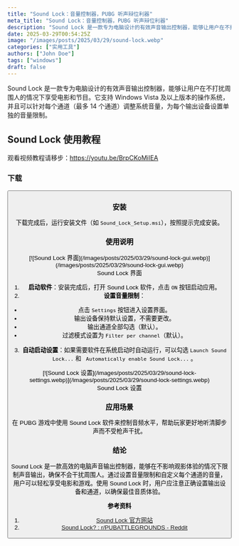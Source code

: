 ```yaml
---
title: "Sound Lock：音量控制器，PUBG 听声辩位利器"
meta_title: "Sound Lock：音量控制器，PUBG 听声辩位利器"
description: "Sound Lock 是一款专为电脑设计的有效声音输出控制器，能够让用户在不打扰周围人的情况下享受电影和节目。它支持 Windows Vista 及以上版本的操作系统，并且可以针对每个通道（最多 14 个通道）调整系统音量，为每个输出设备设置单独的音量限制。"
date: 2025-03-29T00:54:25Z
image: "/images/posts/2025/03/29/sound-lock.webp"
categories: ["实用工具"]
authors: ["John Doe"]
tags: ["windows"]
draft: false
---
```


Sound Lock 是一款专为电脑设计的有效声音输出控制器，能够让用户在不打扰周围人的情况下享受电影和节目。它支持 Windows Vista 及以上版本的操作系统，并且可以针对每个通道（最多 14 个通道）调整系统音量，为每个输出设备设置单独的音量限制。

## Sound Lock 使用教程

<Notice type="note">观看视频教程请移步：https://youtu.be/BrpCKoMiIEA</Notice>

### 下载

<Button label="Sound Lock 下载" link="https://www.3appes.com/sound-lock/" style="solid" />

### 安装

下载完成后，运行安装文件（如 `Sound_Lock_Setup.msi`），按照提示完成安装。

### 使用说明

<figure>
[![Sound Lock 界面](/images/posts/2025/03/29/sound-lock-gui.webp)](/images/posts/2025/03/29/sound-lock-gui.webp)
<figcaption>Sound Lock 界面</figcaption>
</figure>

1. **启动软件**：安装完成后，打开 Sound Lock 软件，点击 `ON` 按钮启动应用。
2. **设置音量限制**：
- 点击 `Settings` 按钮进入设置界面。
- 输出设备保持默认设置，不需要更改。
- 输出通道全部勾选（默认）。
- 过滤模式设置为 `Filter per channel`（默认）。
3. **自动启动设置**：如果需要软件在系统启动时自动运行，可以勾选 `Launch Sound Lock...` 和 ` Automatically enable Sound Lock...` 。

<figure>
[![Sound Lock 设置](/images/posts/2025/03/29/sound-lock-settings.webp)](/images/posts/2025/03/29/sound-lock-settings.webp)
<figcaption>Sound Lock 设置</figcaption>
</figure>

### 应用场景

在 PUBG 游戏中使用 Sound Lock 软件来控制音频水平，帮助玩家更好地听清脚步声而不受枪声干扰。

### 结论

Sound Lock 是一款高效的电脑声音输出控制器，能够在不影响观影体验的情况下限制声音输出，确保不会干扰周围人。通过设置音量限制和自定义每个通道的音量，用户可以轻松享受电影和游戏。使用 Sound Lock 时，用户应注意正确设置输出设备和通道，以确保最佳音质体验。

**参考资料**

1. [Sound Lock 官方网站][1]
2. [Sound Lock? : r/PUBATTLEGROUNDS - Reddit][2]

[1]: https://www.3appes.com/sound-lock/
[2]: https://www.reddit.com/r/PUBATTLEGROUNDS/comments/c92ynu/sound_lock/